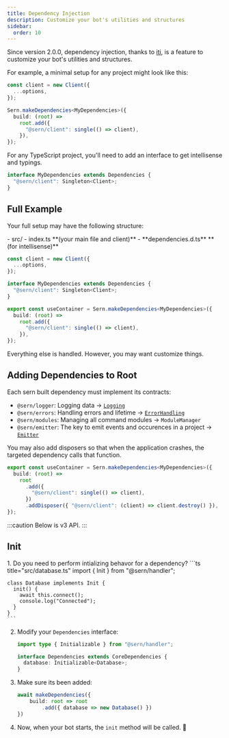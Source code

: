 ```yaml
---
title: Dependency Injection
description: Customize your bot's utilities and structures
sidebar:
  order: 10
---
```



Since version 2.0.0, dependency injection, thanks to [iti](https://github.com/molszanski/iti), is a feature to customize your bot's utilities and structures.

For example, a minimal setup for any project might look like this:

```ts title="src/index.ts"
const client = new Client({
  ...options,
});

Sern.makeDependencies<MyDependencies>({
  build: (root) =>
    root.add({
      "@sern/client": single(() => client),
    }),
});
```

For any TypeScript project, you'll need to add an interface to get intellisense and typings.

```ts title="src/dependencies.d.ts"
interface MyDependencies extends Dependencies {
  "@sern/client": Singleton<Client>;
}
```

## Full Example

Your full setup may have the following structure:


<FileTree>
- src/
    - index.ts **(your main file and client)**
    - **dependencies.d.ts** **(for intellisense)**
</FileTree>

```ts title="src/index.ts"
const client = new Client({
  ...options,
});

interface MyDependencies extends Dependencies {
  "@sern/client": Singleton<Client>;
}

export const useContainer = Sern.makeDependencies<MyDependencies>({
  build: (root) =>
    root.add({
      "@sern/client": single(() => client),
    }),
});
```

Everything else is handled. However, you may want customize things.

## Adding Dependencies to Root

Each sern built dependency must implement its contracts:

- `@sern/logger`: Logging data → [`Logging`](/v3/api/interfaces/logging)
- `@sern/errors`: Handling errors and lifetime → [`ErrorHandling`](/v3/api/interfaces/errorhandling)
- `@sern/modules`: Managing all command modules → `ModuleManager`
- `@sern/emitter`: The key to emit events and occurences in a project → [`Emitter`](/v3/api/interfaces/emitter)

You may also add disposers so that when the application crashes, the targeted dependency calls that function.

```ts title="src/index.ts"
export const useContainer = Sern.makeDependencies<MyDependencies>({
  build: (root) =>
    root
      .add({
        "@sern/client": single(() => client),
      })
      .addDisposer({ "@sern/client": (client) => client.destroy() }),
});
```

:::caution
Below is v3 API.
:::

## Init


<Steps>
1. Do you need to perform intializing behavor for a dependency?
    ```ts title="src/database.ts"
    import { Init } from "@sern/handler";

    class Database implements Init {
      init() {
        await this.connect();
        console.log("Connected");
      }
    }
    ```

2. Modify your `Dependencies` interface:
    ```ts title="src/dependencies.d.ts" {4}
    import type { Initializable } from "@sern/handler";

    interface Dependencies extends CoreDependencies {
      database: Initializable<Database>;
    }
    ```

3. Make sure its been added:
    ```ts title="src/index.ts" {3}
    await makeDependencies({
        build: root => root
            .add({ database => new Database() })
    })
    ```

4. Now, when your bot starts, the `init` method will be called. 🎉
</Steps>



